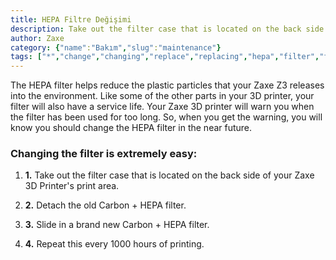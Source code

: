 ```yaml
---
title: HEPA Filtre Değişimi
description: Take out the filter case that is located on the back side of your Zaxe 3D Printer's print area.
author: Zaxe
category: {"name":"Bakım","slug":"maintenance"}
tags: ["*","change","changing","replace","replacing","hepa","filter","filtre","değiştirme","değişimi"]
---
```


<Aligned>
<ColumnImage image={{imageURL:"posts/basic-maintenance-zaxe-z3/img/zaxe-z3-changing-hepa-filter.webp",imageALT:"Replacing the HEPA Filters"}}>
The HEPA filter helps reduce the plastic particles that your Zaxe Z3 releases into the environment. Like some of the other parts in your 3D printer, your filter will also have a service life. Your Zaxe 3D printer will warn you when the filter has been used for too long. So, when you get the warning, you will know you should change the HEPA filter in the near future.
</ColumnImage>
<br/>

<h3>Changing the filter is extremely easy:</h3>

1. <strong className="list-number">1.</strong> Take out the filter case that is located on the back side of your Zaxe 3D Printer's print area.

2. <strong className="list-number">2.</strong> Detach the old Carbon + HEPA filter.

3. <strong className="list-number">3.</strong> Slide in a brand new Carbon + HEPA filter.

4. <strong className="list-number">4.</strong> Repeat this every 1000 hours of printing.
</Aligned>